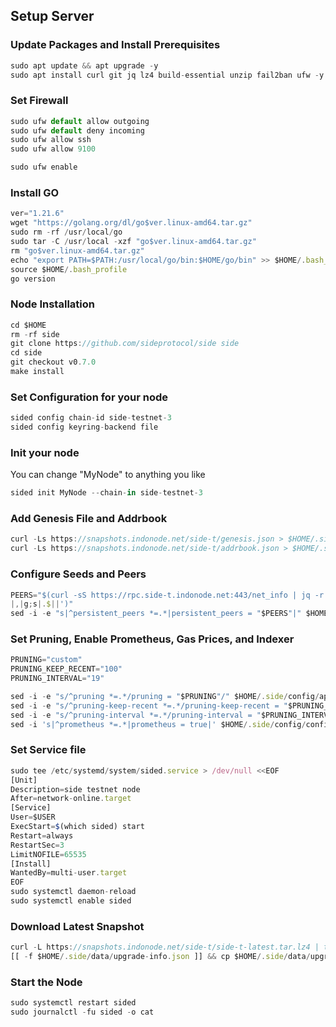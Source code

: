 
## Setup Server

<Steps>

### Update Packages and Install Prerequisites

```js copy
sudo apt update && apt upgrade -y
sudo apt install curl git jq lz4 build-essential unzip fail2ban ufw -y
```

### Set Firewall

```js copy
sudo ufw default allow outgoing
sudo ufw default deny incoming
sudo ufw allow ssh
sudo ufw allow 9100
```

```js copy
sudo ufw enable
```

### Install GO

```js copy
ver="1.21.6"
wget "https://golang.org/dl/go$ver.linux-amd64.tar.gz"
sudo rm -rf /usr/local/go
sudo tar -C /usr/local -xzf "go$ver.linux-amd64.tar.gz"
rm "go$ver.linux-amd64.tar.gz"
echo "export PATH=$PATH:/usr/local/go/bin:$HOME/go/bin" >> $HOME/.bash_profile
source $HOME/.bash_profile
go version
```

### Node Installation

```js copy
cd $HOME
rm -rf side
git clone https://github.com/sideprotocol/side side
cd side
git checkout v0.7.0
make install
```

### Set Configuration for your node
```js copy
sided config chain-id side-testnet-3
sided config keyring-backend file
```

### Init your node

<Callout type="info" emoji="ℹ️">
  You can change "MyNode" to anything you like
</Callout>

```js copy
sided init MyNode --chain-in side-testnet-3
```

### Add Genesis File and Addrbook

```js copy
curl -Ls https://snapshots.indonode.net/side-t/genesis.json > $HOME/.side/config/genesis.json
curl -Ls https://snapshots.indonode.net/side-t/addrbook.json > $HOME/.side/config/addrbook.json
```
### Configure Seeds and Peers

```js copy
PEERS="$(curl -sS https://rpc.side-t.indonode.net:443/net_info | jq -r '.result.peers[] | "(.node_info.id)@(.remote_ip):(.node_info.listen_addr)"' | awk -F ':' '{print $1":"$(NF)}' | sed -z 's|
|,|g;s|.$||')"
sed -i -e "s|^persistent_peers *=.*|persistent_peers = "$PEERS"|" $HOME/.side/config/config.toml
```

### Set Pruning, Enable Prometheus, Gas Prices, and Indexer

```js copy
PRUNING="custom"
PRUNING_KEEP_RECENT="100"
PRUNING_INTERVAL="19"

sed -i -e "s/^pruning *=.*/pruning = "$PRUNING"/" $HOME/.side/config/app.toml
sed -i -e "s/^pruning-keep-recent *=.*/pruning-keep-recent = "$PRUNING_KEEP_RECENT"/" $HOME/.side/config/app.toml
sed -i -e "s/^pruning-interval *=.*/pruning-interval = "$PRUNING_INTERVAL"/" $HOME/.side/config/app.toml
sed -i 's|^prometheus *=.*|prometheus = true|' $HOME/.side/config/config.toml
```

###  Set Service file

```js copy
sudo tee /etc/systemd/system/sided.service > /dev/null <<EOF
[Unit]
Description=side testnet node
After=network-online.target
[Service]
User=$USER
ExecStart=$(which sided) start
Restart=always
RestartSec=3
LimitNOFILE=65535
[Install]
WantedBy=multi-user.target
EOF
sudo systemctl daemon-reload
sudo systemctl enable sided
```
### Download Latest Snapshot

```js copy
curl -L https://snapshots.indonode.net/side-t/side-t-latest.tar.lz4 | tar -Ilz4 -xf - -C $HOME/.side
[[ -f $HOME/.side/data/upgrade-info.json ]] && cp $HOME/.side/data/upgrade-info.json $HOME/.side/cosmovisor/genesis/upgrade-info.json
```

### Start the Node

```js copy
sudo systemctl restart sided
sudo journalctl -fu sided -o cat
```
</Steps>


